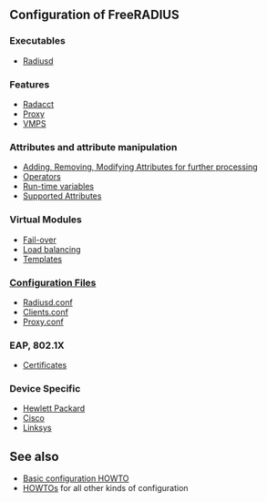 ==Configuration of FreeRADIUS==
=== Executables ===
* [[Radiusd#Configuration|Radiusd]]

=== Features ===
* [[Radacct]]
* [[Proxy]]
* [[VMPS]]

=== Attributes and attribute manipulation ===
* [[Adding, Removing, Modifying Attributes for further processing]]
* [[Operators]]
* [[Run-time variables]]
* [[Supported Attributes]]

=== Virtual Modules ===
* [[Fail-over]]
* [[Load balancing]]
* [[Templates]]

=== [[CONFIGURATION FILES|Configuration Files]] ===
* [[Radiusd.conf]]
* [[Clients.conf]]
* [[Proxy.conf]]

=== EAP, 802.1X ===

* [[Certificates]]

=== Device Specific ===
* [[HP|Hewlett Packard]]
* [[Cisco]]
* [[Linksys]]

==See also==
* [[Basic configuration HOWTO]]
* [[HOWTO]]s for all other kinds of configuration